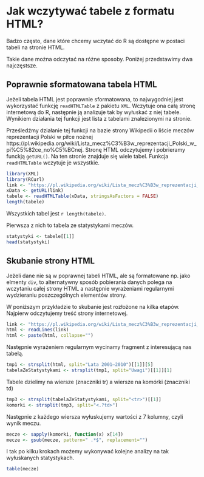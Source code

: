 # Jak wczytywać tabele z formatu HTML?

Badzo często, dane które chcemy wczytać do R są dostępne w postaci tabeli na stronie HTML.

Takie dane można odczytać na różne sposoby. Poniżej przedstawimy dwa najczęstsze.

## Poprawnie sformatowana tabela HTML

Jeżeli tabela HTML jest poprawnie sformatowana, to najwygodniej jest wykorzystać funkcję `readHTMLTable` z pakietu `XML`. Wczytuje ona całą stronę internetową do R, następnie ją analizuje tak by wyłuskać z niej tabele. Wynikiem działania tej funkcji jest lista z tabelami znalezionymi na stronie.

Prześledźmy działanie tej funkcji na bazie strony Wikipedii o liście meczów reprezentacji Polski w piłce nożnej
https://pl.wikipedia.org/wiki/Lista_mecz%C3%B3w_reprezentacji_Polski_w_pi%C5%82ce_no%C5%BCnej. 
Stronę HTML odczytujemy i pobrieramy funckją `getURL()`. Na ten stronie znajduje się wiele tabel. Funkcja `readHTMLTable` wczytuje je wszystkie.

```r
library(XML)
library(RCurl)
link <- "https://pl.wikipedia.org/wiki/Lista_mecz%C3%B3w_reprezentacji_Polski_w_pi%C5%82ce_no%C5%BCnej"
xData <- getURL(link)
tabele <- readHTMLTable(xData, stringsAsFactors = FALSE)
length(tabele)
```

Wszystkich tabel jest `r length(tabele)`. 

Pierwsza z nich to tabela ze statystykami meczów.

```r
statystyki <- tabele[[1]]
head(statystyki)
```

## Skubanie strony HTML

Jeżeli dane nie są w poprawnej tabeli HTML, ale są formatowane np. jako elmenty `div`, to alternatywny sposób pobierania danych polega na wczytaniu całej strony HTML a następnie wyrażeniami regularnymi wydzieraniu poszczególnych elementów strony.

W poniższym przykładzie to skubanie jest rozłożone na kilka etapów. Najpierw odczytujemy treść strony internetowej.

```r
link <- "https://pl.wikipedia.org/wiki/Lista_mecz%C3%B3w_reprezentacji_Polski_w_pi%C5%82ce_no%C5%BCnej"
html <- readLines(link)
html <- paste(html, collapse="")
```

Następnie wyrażeniem regularnym wycinamy fragment z interesującą nas tabelą.

```r
tmp1 <- strsplit(html, split="Lata 2001–2010")[[1]][5]
tabelaZeStatystykami <- strsplit(tmp1, split="Uwagi")[[1]][1]
```

Tabele dzielimy na wiersze (znaczniki tr) a wiersze na komórki (znaczniki td)

```r
tmp3 <- strsplit(tabelaZeStatystykami, split="<tr>")[[1]]
komorki <- strsplit(tmp3, split="<.?td>")
```

Następnie z każdego wiersza wyłuskujemy wartości z 7 kolumny, czyli wynik meczu.

```r
mecze <- sapply(komorki, function(x) x[14])
mecze <- gsub(mecze, pattern=" .*$", replacement="")
```

I tak po kilku krokach możemy wykonywać kolejne analizy na tak wyłuskanych statystykach.

```r
table(mecze)
```


